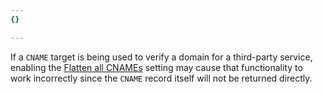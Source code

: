 ```yaml
---
{}

---
```


If a `CNAME` target is being used to verify a domain for a third-party service, enabling the [Flatten all CNAMEs](/dns/cname-flattening/set-up-cname-flattening/#for-all-cname-records) setting may cause that functionality to work incorrectly since the `CNAME` record itself will not be returned directly.
